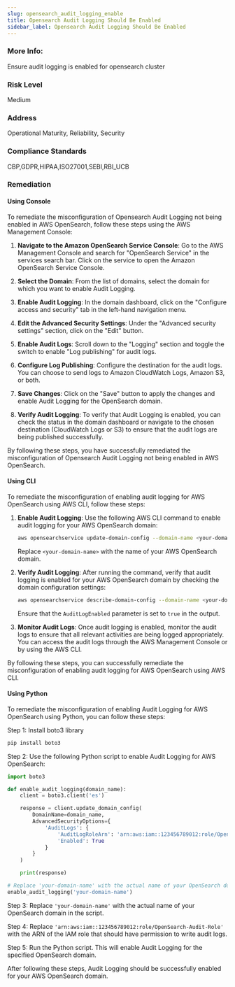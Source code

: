 ```yaml
---
slug: opensearch_audit_logging_enable
title: Opensearch Audit Logging Should Be Enabled
sidebar_label: Opensearch Audit Logging Should Be Enabled
---
```

### More Info:

Ensure audit logging is enabled for opensearch cluster

### Risk Level

Medium

### Address

Operational Maturity, Reliability, Security

### Compliance Standards

CBP,GDPR,HIPAA,ISO27001,SEBI,RBI_UCB

### Remediation

#### Using Console

To remediate the misconfiguration of Opensearch Audit Logging not being enabled in AWS OpenSearch, follow these steps using the AWS Management Console:

1. **Navigate to the Amazon OpenSearch Service Console**: Go to the AWS Management Console and search for "OpenSearch Service" in the services search bar. Click on the service to open the Amazon OpenSearch Service Console.

2. **Select the Domain**: From the list of domains, select the domain for which you want to enable Audit Logging.

3. **Enable Audit Logging**: In the domain dashboard, click on the "Configure access and security" tab in the left-hand navigation menu.

4. **Edit the Advanced Security Settings**: Under the "Advanced security settings" section, click on the "Edit" button.

5. **Enable Audit Logs**: Scroll down to the "Logging" section and toggle the switch to enable "Log publishing" for audit logs.

6. **Configure Log Publishing**: Configure the destination for the audit logs. You can choose to send logs to Amazon CloudWatch Logs, Amazon S3, or both.

7. **Save Changes**: Click on the "Save" button to apply the changes and enable Audit Logging for the OpenSearch domain.

8. **Verify Audit Logging**: To verify that Audit Logging is enabled, you can check the status in the domain dashboard or navigate to the chosen destination (CloudWatch Logs or S3) to ensure that the audit logs are being published successfully.

By following these steps, you have successfully remediated the misconfiguration of Opensearch Audit Logging not being enabled in AWS OpenSearch.

#### Using CLI

To remediate the misconfiguration of enabling audit logging for AWS OpenSearch using AWS CLI, follow these steps:

1. **Enable Audit Logging**: Use the following AWS CLI command to enable audit logging for your AWS OpenSearch domain:
   
   ```bash
   aws opensearchservice update-domain-config --domain-name <your-domain-name> --advanced-security-options Enabled=true,InternalUserDatabaseEnabled=true,AuditLogEnabled=true
   ```

   Replace `<your-domain-name>` with the name of your AWS OpenSearch domain.

2. **Verify Audit Logging**: After running the command, verify that audit logging is enabled for your AWS OpenSearch domain by checking the domain configuration settings:

   ```bash
   aws opensearchservice describe-domain-config --domain-name <your-domain-name> --output json
   ```

   Ensure that the `AuditLogEnabled` parameter is set to `true` in the output.

3. **Monitor Audit Logs**: Once audit logging is enabled, monitor the audit logs to ensure that all relevant activities are being logged appropriately. You can access the audit logs through the AWS Management Console or by using the AWS CLI.

By following these steps, you can successfully remediate the misconfiguration of enabling audit logging for AWS OpenSearch using AWS CLI.

#### Using Python

To remediate the misconfiguration of enabling Audit Logging for AWS OpenSearch using Python, you can follow these steps:

Step 1: Install boto3 library
```bash
pip install boto3
```

Step 2: Use the following Python script to enable Audit Logging for AWS OpenSearch:

```python
import boto3

def enable_audit_logging(domain_name):
    client = boto3.client('es')

    response = client.update_domain_config(
        DomainName=domain_name,
        AdvancedSecurityOptions={
            'AuditLogs': {
                'AuditLogRoleArn': 'arn:aws:iam::123456789012:role/OpenSearch-Audit-Role',
                'Enabled': True
            }
        }
    )

    print(response)

# Replace 'your-domain-name' with the actual name of your OpenSearch domain
enable_audit_logging('your-domain-name')
```

Step 3: Replace `'your-domain-name'` with the actual name of your OpenSearch domain in the script.

Step 4: Replace `'arn:aws:iam::123456789012:role/OpenSearch-Audit-Role'` with the ARN of the IAM role that should have permission to write audit logs.

Step 5: Run the Python script. This will enable Audit Logging for the specified OpenSearch domain.

After following these steps, Audit Logging should be successfully enabled for your AWS OpenSearch domain.



